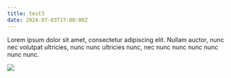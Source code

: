 ```yaml
---
title: test3
date: 2024-07-03T17:00:00Z
---
```


Lorem ipsum dolor sit amet, consectetur adipiscing elit. Nullam auctor, nunc nec
volutpat ultricies, nunc nunc ultricies nunc, nec nunc nunc nunc nunc nunc nunc.

<img src="https://picsum.photos/500/500" width={500} height={500} />
